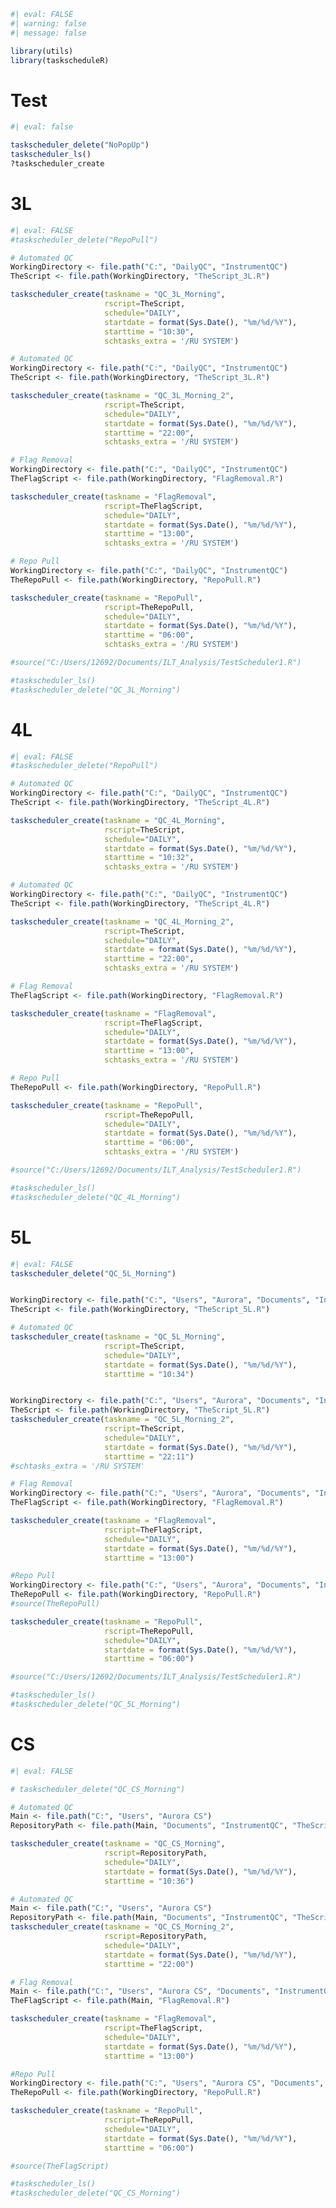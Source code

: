 ```r
#| eval: FALSE
#| warning: false
#| message: false

library(utils)
library(taskscheduleR)
```
# Test

```r
#| eval: false

taskscheduler_delete("NoPopUp")
taskscheduler_ls()
?taskscheduler_create
```



# 3L
```r
#| eval: FALSE
#taskscheduler_delete("RepoPull")

# Automated QC
WorkingDirectory <- file.path("C:", "DailyQC", "InstrumentQC")
TheScript <- file.path(WorkingDirectory, "TheScript_3L.R")

taskscheduler_create(taskname = "QC_3L_Morning",
                     rscript=TheScript,
                     schedule="DAILY",
                     startdate = format(Sys.Date(), "%m/%d/%Y"),
                     starttime = "10:30",
                     schtasks_extra = '/RU SYSTEM')

# Automated QC
WorkingDirectory <- file.path("C:", "DailyQC", "InstrumentQC")
TheScript <- file.path(WorkingDirectory, "TheScript_3L.R")

taskscheduler_create(taskname = "QC_3L_Morning_2",
                     rscript=TheScript,
                     schedule="DAILY",
                     startdate = format(Sys.Date(), "%m/%d/%Y"),
                     starttime = "22:00",
                     schtasks_extra = '/RU SYSTEM')

# Flag Removal
WorkingDirectory <- file.path("C:", "DailyQC", "InstrumentQC")
TheFlagScript <- file.path(WorkingDirectory, "FlagRemoval.R")

taskscheduler_create(taskname = "FlagRemoval",
                     rscript=TheFlagScript,
                     schedule="DAILY",
                     startdate = format(Sys.Date(), "%m/%d/%Y"),
                     starttime = "13:00",
                     schtasks_extra = '/RU SYSTEM')

# Repo Pull
WorkingDirectory <- file.path("C:", "DailyQC", "InstrumentQC")
TheRepoPull <- file.path(WorkingDirectory, "RepoPull.R")

taskscheduler_create(taskname = "RepoPull",
                     rscript=TheRepoPull,
                     schedule="DAILY",
                     startdate = format(Sys.Date(), "%m/%d/%Y"),
                     starttime = "06:00",
                     schtasks_extra = '/RU SYSTEM')

#source("C:/Users/12692/Documents/ILT_Analysis/TestScheduler1.R")

#taskscheduler_ls()
#taskscheduler_delete("QC_3L_Morning")
```


# 4L
```r
#| eval: FALSE
#taskscheduler_delete("RepoPull")

# Automated QC
WorkingDirectory <- file.path("C:", "DailyQC", "InstrumentQC")
TheScript <- file.path(WorkingDirectory, "TheScript_4L.R")

taskscheduler_create(taskname = "QC_4L_Morning",
                     rscript=TheScript,
                     schedule="DAILY",
                     startdate = format(Sys.Date(), "%m/%d/%Y"),
                     starttime = "10:32",
                     schtasks_extra = '/RU SYSTEM')

# Automated QC
WorkingDirectory <- file.path("C:", "DailyQC", "InstrumentQC")
TheScript <- file.path(WorkingDirectory, "TheScript_4L.R")

taskscheduler_create(taskname = "QC_4L_Morning_2",
                     rscript=TheScript,
                     schedule="DAILY",
                     startdate = format(Sys.Date(), "%m/%d/%Y"),
                     starttime = "22:00",
                     schtasks_extra = '/RU SYSTEM')

# Flag Removal
TheFlagScript <- file.path(WorkingDirectory, "FlagRemoval.R")

taskscheduler_create(taskname = "FlagRemoval",
                     rscript=TheFlagScript,
                     schedule="DAILY",
                     startdate = format(Sys.Date(), "%m/%d/%Y"),
                     starttime = "13:00",
                     schtasks_extra = '/RU SYSTEM')

# Repo Pull
TheRepoPull <- file.path(WorkingDirectory, "RepoPull.R")

taskscheduler_create(taskname = "RepoPull",
                     rscript=TheRepoPull,
                     schedule="DAILY",
                     startdate = format(Sys.Date(), "%m/%d/%Y"),
                     starttime = "06:00",
                     schtasks_extra = '/RU SYSTEM')

#source("C:/Users/12692/Documents/ILT_Analysis/TestScheduler1.R")

#taskscheduler_ls()
#taskscheduler_delete("QC_4L_Morning")
```


# 5L
```r
#| eval: FALSE
taskscheduler_delete("QC_5L_Morning")


WorkingDirectory <- file.path("C:", "Users", "Aurora", "Documents", "InstrumentQC")
TheScript <- file.path(WorkingDirectory, "TheScript_5L.R")

# Automated QC
taskscheduler_create(taskname = "QC_5L_Morning",
                     rscript=TheScript,
                     schedule="DAILY",
                     startdate = format(Sys.Date(), "%m/%d/%Y"),
                     starttime = "10:34")


WorkingDirectory <- file.path("C:", "Users", "Aurora", "Documents", "InstrumentQC")
TheScript <- file.path(WorkingDirectory, "TheScript_5L.R")
taskscheduler_create(taskname = "QC_5L_Morning_2",
                     rscript=TheScript,
                     schedule="DAILY",
                     startdate = format(Sys.Date(), "%m/%d/%Y"),
                     starttime = "22:11")
#schtasks_extra = '/RU SYSTEM'

# Flag Removal
WorkingDirectory <- file.path("C:", "Users", "Aurora", "Documents", "InstrumentQC")
TheFlagScript <- file.path(WorkingDirectory, "FlagRemoval.R")

taskscheduler_create(taskname = "FlagRemoval",
                     rscript=TheFlagScript,
                     schedule="DAILY",
                     startdate = format(Sys.Date(), "%m/%d/%Y"),
                     starttime = "13:00")

#Repo Pull
WorkingDirectory <- file.path("C:", "Users", "Aurora", "Documents", "InstrumentQC")
TheRepoPull <- file.path(WorkingDirectory, "RepoPull.R")
#source(TheRepoPull)

taskscheduler_create(taskname = "RepoPull",
                     rscript=TheRepoPull,
                     schedule="DAILY",
                     startdate = format(Sys.Date(), "%m/%d/%Y"),
                     starttime = "06:00")

#source("C:/Users/12692/Documents/ILT_Analysis/TestScheduler1.R")

#taskscheduler_ls()
#taskscheduler_delete("QC_5L_Morning")
```

# CS
```r
#| eval: FALSE

# taskscheduler_delete("QC_CS_Morning")

# Automated QC
Main <- file.path("C:", "Users", "Aurora CS")
RepositoryPath <- file.path(Main, "Documents", "InstrumentQC", "TheScript_CS.R")

taskscheduler_create(taskname = "QC_CS_Morning",
                     rscript=RepositoryPath,
                     schedule="DAILY",
                     startdate = format(Sys.Date(), "%m/%d/%Y"),
                     starttime = "10:36")

# Automated QC
Main <- file.path("C:", "Users", "Aurora CS")
RepositoryPath <- file.path(Main, "Documents", "InstrumentQC", "TheScript_CS.R")
taskscheduler_create(taskname = "QC_CS_Morning_2",
                     rscript=RepositoryPath,
                     schedule="DAILY",
                     startdate = format(Sys.Date(), "%m/%d/%Y"),
                     starttime = "22:00")

# Flag Removal
Main <- file.path("C:", "Users", "Aurora CS", "Documents", "InstrumentQC")
TheFlagScript <- file.path(Main, "FlagRemoval.R")

taskscheduler_create(taskname = "FlagRemoval",
                     rscript=TheFlagScript,
                     schedule="DAILY",
                     startdate = format(Sys.Date(), "%m/%d/%Y"),
                     starttime = "13:00")

#Repo Pull
WorkingDirectory <- file.path("C:", "Users", "Aurora CS", "Documents", "InstrumentQC")
TheRepoPull <- file.path(WorkingDirectory, "RepoPull.R")

taskscheduler_create(taskname = "RepoPull",
                     rscript=TheRepoPull,
                     schedule="DAILY",
                     startdate = format(Sys.Date(), "%m/%d/%Y"),
                     starttime = "06:00")

#source(TheFlagScript)

#taskscheduler_ls()
#taskscheduler_delete("QC_CS_Morning")
```
